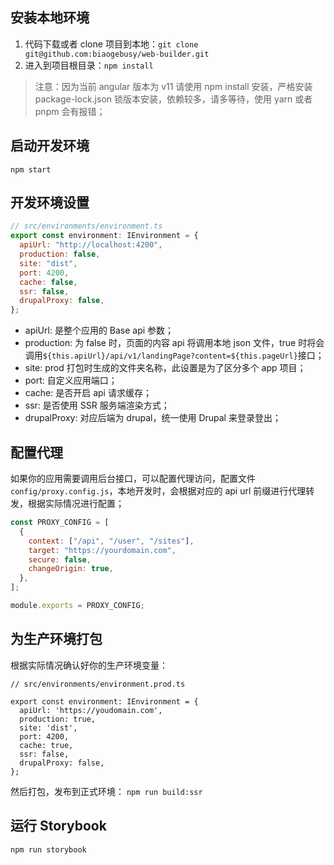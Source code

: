 
<Meta title="开发/本地环境" id="dev-setup" />

## 安装本地环境

1. 代码下载或者 clone 项目到本地：`git clone git@github.com:biaogebusy/web-builder.git`
2. 进入到项目根目录：`npm install`

> 注意：因为当前 angular 版本为 v11 请使用 npm install 安装，严格安装 package-lock.json 锁版本安装，依赖较多，请多等待，使用 yarn 或者 pnpm 会有报错；

## 启动开发环境

`npm start`

## 开发环境设置

```javascript
// src/environments/environment.ts
export const environment: IEnvironment = {
  apiUrl: "http://localhost:4200",
  production: false,
  site: "dist",
  port: 4200,
  cache: false,
  ssr: false,
  drupalProxy: false,
};
```

- apiUrl: 是整个应用的 Base api 参数；
- production: 为 false 时，页面的内容 api 将调用本地 json 文件，true 时将会调用`${this.apiUrl}/api/v1/landingPage?content=${this.pageUrl}`接口；
- site: prod 打包时生成的文件夹名称，此设置是为了区分多个 app 项目；
- port: 自定义应用端口；
- cache: 是否开启 api 请求缓存；
- ssr: 是否使用 SSR 服务端渲染方式；
- drupalProxy: 对应后端为 drupal，统一使用 Drupal 来登录登出；

## 配置代理

如果你的应用需要调用后台接口，可以配置代理访问，配置文件`config/proxy.config.js`，本地开发时，会根据对应的 api url 前缀进行代理转发，根据实际情况进行配置；

```javascript
const PROXY_CONFIG = [
  {
    context: ["/api", "/user", "/sites"],
    target: "https://yourdomain.com",
    secure: false,
    changeOrigin: true,
  },
];

module.exports = PROXY_CONFIG;
```

## 为生产环境打包

根据实际情况确认好你的生产环境变量：

```
// src/environments/environment.prod.ts

export const environment: IEnvironment = {
  apiUrl: 'https://youdomain.com',
  production: true,
  site: 'dist',
  port: 4200,
  cache: true,
  ssr: false,
  drupalProxy: false,
};

```

然后打包，发布到正式环境：
`npm run build:ssr`

## 运行 Storybook

`npm run storybook`
